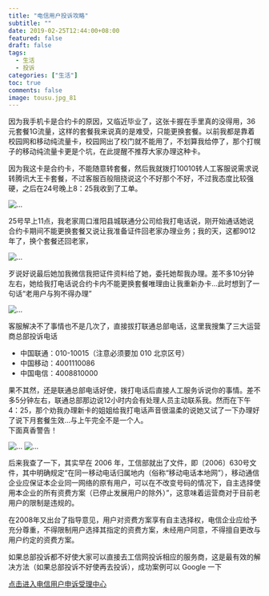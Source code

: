 ```yaml
---
title: "电信用户投诉攻略"
subtitle: ""
date: 2019-02-25T12:44:00+08:00
featured: false
draft: false
tags:
  - 生活
  - 投诉
categories: ["生活"]
toc: true
comments: false
image: tousu.jpg_81
---
```


因为我手机卡是合约卡的原因，又临近毕业了，这张卡握在手里真的没得用，36元套餐1G流量，这样的套餐我来说真的是难受，只能更换套餐。以前我都是靠着校园网和移动纯流量卡，校园网出了校门就不能用了，不划算我给停了，那个打幌子的移动纯流量卡更是个坑，在此提醒不推荐大家办理这种卡。  

因为我这卡是合约卡，不能随意转套餐，然后我就拨打10010转人工客服说需求说转腾讯大王卡套餐，不过客服百般阻挠说这个不好那个不好，不过我态度比较强硬，之后在24号晚上8：25我收到了工单。

<Img src="unicom1.png" alt="..." exif="false" />

25号早上11点，我老家周口淮阳县城联通分公司给我打电话说，刚开始通话她说合约卡期间不能更换套餐又说让我准备证件回老家办理业务；我的天，这都9012年了，换个套餐还回老家，

<Img src="unicom2.png" alt="..." exif="false" />

歹说好说最后她加我微信我把证件资料给了她，委托她帮我办理。差不多10分钟左右，她给我打电话说合约卡内不能更换套餐唯理由让我重新办卡...此时想到了一句话“老用户与狗不得办理”

<Img src="unicom3.png" alt="..." exif="false" />

客服解决不了事情也不是几次了，直接拔打联通总部电话，这里我搜集了三大运营商总部投诉电话  
 * 中国联通：010-10015（注意必须要加 010 北京区号）
 * 中国移动：4001110086
 * 中国电信：4008810000  

果不其然，还是联通总部电话好使，拨打电话后直接人工服务诉说你的事情。差不多5分钟左右，联通总部那边说12小时内会有处理人员主动联系我。然而在下午4：25，那个劝我办理新卡的姐姐给我打电话声音很温柔的说她又试了一下办理好了说下月套餐生效...与上午完全不是一个人。  
下面真香警告！

<Img src="unicom4.png" alt="..." exif="false" />

<Img src="unicom5.png" alt="..." exif="false" />

后来我查了一下，其实早在 2006 年，工信部就出了文件，即〔2006〕630号文件，其中明确规定“在同一移动电话归属地内（俗称“移动电话本地网”），移动通信企业应保证本企业同一网络的原有用户，可以在不改变号码的情况下，自主选择使用本企业的所有资费方案（已停止发展用户的除外）”，这意味着运营商对于目前老用户的限制是违规的。

在2008年又出台了指导意见，用户对资费方案享有自主选择权，电信企业应给予充分尊重，不得限制用户选择其指定的资费方案，未经用户同意，不得擅自更改与用户约定的资费方案。

如果总部投诉都不好使大家可以直接去工信网投诉相应的服务商，这是最有效的解决方法（如果总部投诉不好使再去投诉），成功案例可以 Google 一下

[点击进入电信用户申诉受理中心][1]

[1]: https://www.chinatcc.gov.cn/cms/shensus